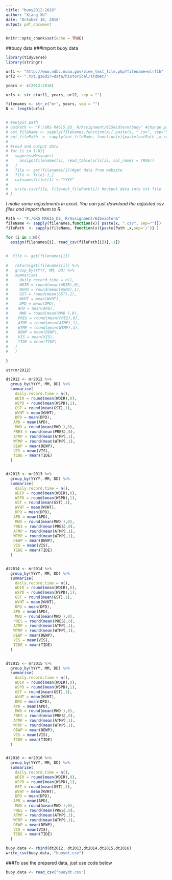 ```yaml
---
title: "buoy2012-2016"
author: "Xiang XU"
date: "October 10, 2018"
output: pdf_document
---
```


```r
knitr::opts_chunk$set(echo = TRUE)
```


##buoy data
###import buoy data
```r
library(tidyverse)
library(stringr)

url1 <- "http://www.ndbc.noaa.gov/view_text_file.php?filename=mlrf1h"
url2 <- ".txt.gz&dir=data/historical/stdmet/"

years <- c(2012:2016)

urls <- str_c(url1, years, url2, sep = "")

filenames <- str_c("mr", years, sep = "")
N <- length(urls)


# #output path
# outPath <- "F:/GRS MA615_DS_ R/Assignment/615midterm/buoy" #change path !!!
# out_fileName <- sapply(filenames,function(x){ paste(x, ".csv", sep="")}) ##csv file
# out_filePath  <- sapply(out_fileName, function(x){paste(outPath ,x,sep='/')} ) 
# 
# #read and output data 
# for (i in 1:N){
#   suppressMessages(
#     assign(filenames[i], read_table(urls[i], col_names = TRUE))
#   )
#   file <- get(filenames[i])#get data from website
#   file <- file[-1,]
#   colnames(file)[1] <-"YYYY"
#  
#   write.csv(file, file=out_filePath[i]) #output data into txt file
# } 

```

*I make some adjustments in excel.*
*You can just download the adjusted csv files and import them to R.*

```r
Path <- "F:/GRS MA615_DS_ R/Assignment/615midterm"
fileName <- sapply(filenames,function(x){ paste(x, ".csv", sep="")})
filePath  <- sapply(fileName, function(x){paste(Path ,x,sep='/')} )

for (i in 1:N){
  assign(filenames[i], read_csv(filePath[i])[,-1])

    
#  file <- get(filenames[i])
  
#   return(get(filenames[i]) %>% 
#   group_by(YYYY, MM, DD) %>% 
#   summarise(
#     daily.record.time = n(),
#     WDIR = round(mean(WDIR),0),
#     WSPD = round(mean(WSPD),1),
#     GST = round(mean(GST),1),
#     WVHT = mean(WVHT),
#     DPD = mean(DPD),
# 　　APD = mean(APD),
#     MWD = round(mean(MWD ),0),
# 　　PRES = round(mean(PRES),0),
# 　　ATMP = round(mean(ATMP),1),
# 　　WTMP = round(mean(WTMP),1),
# 　　DEWP = mean(DEWP),
# 　　VIS = mean(VIS),
# 　　TIDE = mean(TIDE)
#   )
#   )
  
}
```

```r
str(mr2012)
```
```r
dt2012 <- mr2012 %>% 
  group_by(YYYY, MM, DD) %>% 
  summarise(
    daily.record.time = n(),
    WDIR = round(mean(WDIR),0),
    WSPD = round(mean(WSPD),1),
    GST = round(mean(GST),1),
    WVHT = mean(WVHT),
    DPD = mean(DPD),
　　APD = mean(APD),
    MWD = round(mean(MWD ),0),
　　PRES = round(mean(PRES),0),
　　ATMP = round(mean(ATMP),1),
　　WTMP = round(mean(WTMP),1),
　　DEWP = mean(DEWP),
　　VIS = mean(VIS),
　　TIDE = mean(TIDE)
  )


dt2013 <- mr2013 %>% 
  group_by(YYYY, MM, DD) %>% 
  summarise(
    daily.record.time = n(),
    WDIR = round(mean(WDIR),0),
    WSPD = round(mean(WSPD),1),
    GST = round(mean(GST),1),
    WVHT = mean(WVHT),
    DPD = mean(DPD),
　　APD = mean(APD),
    MWD = round(mean(MWD ),0),
　　PRES = round(mean(PRES),0),
　　ATMP = round(mean(ATMP),1),
　　WTMP = round(mean(WTMP),1),
　　DEWP = mean(DEWP),
　　VIS = mean(VIS),
　　TIDE = mean(TIDE)
  )


dt2014 <- mr2014 %>% 
  group_by(YYYY, MM, DD) %>% 
  summarise(
    daily.record.time = n(),
    WDIR = round(mean(WDIR),0),
    WSPD = round(mean(WSPD),1),
    GST = round(mean(GST),1),
    WVHT = mean(WVHT),
    DPD = mean(DPD),
　　APD = mean(APD),
    MWD = round(mean(MWD ),0),
　　PRES = round(mean(PRES),0),
　　ATMP = round(mean(ATMP),1),
　　WTMP = round(mean(WTMP),1),
　　DEWP = mean(DEWP),
　　VIS = mean(VIS),
　　TIDE = mean(TIDE)
  )


dt2015 <- mr2015 %>% 
  group_by(YYYY, MM, DD) %>% 
  summarise(
    daily.record.time = n(),
    WDIR = round(mean(WDIR),0),
    WSPD = round(mean(WSPD),1),
    GST = round(mean(GST),1),
    WVHT = mean(WVHT),
    DPD = mean(DPD),
　　APD = mean(APD),
    MWD = round(mean(MWD ),0),
　　PRES = round(mean(PRES),0),
　　ATMP = round(mean(ATMP),1),
　　WTMP = round(mean(WTMP),1),
　　DEWP = mean(DEWP),
　　VIS = mean(VIS),
　　TIDE = mean(TIDE)
  )


dt2016 <- mr2016 %>% 
  group_by(YYYY, MM, DD) %>% 
  summarise(
    daily.record.time = n(),
    WDIR = round(mean(WDIR),0),
    WSPD = round(mean(WSPD),1),
    GST = round(mean(GST),1),
    WVHT = mean(WVHT),
    DPD = mean(DPD),
　　APD = mean(APD),
    MWD = round(mean(MWD ),0),
　　PRES = round(mean(PRES),0),
　　ATMP = round(mean(ATMP),1),
　　WTMP = round(mean(WTMP),1),
　　DEWP = mean(DEWP),
　　VIS = mean(VIS),
　　TIDE = mean(TIDE)
  )
```


```r
buoy.data <- rbind(dt2012, dt2013,dt2014,dt2015,dt2016)
write_csv(buoy.data, "buoydt.csv")
```

###To use the prepared data, just use code below

```r
buoy.data <- read_csv("buoydt.csv")
```


